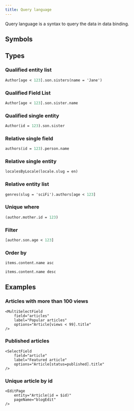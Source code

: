 ```yaml
---
title: Query language
---
```



Query language is a syntax to query the data in data binding.

## Symbols

<PropsTable firstColumnHeading="Symbols">
    <SharedProps.equals />
    <SharedProps.notEquals />
    <SharedProps.greaterThan />
    <SharedProps.lessThan />
    <SharedProps.greaterThanOrEquals />
    <SharedProps.lessThanOrEquals />
    <SharedProps.asc />
    <SharedProps.desc />
</PropsTable>

## Types

### Qualified entity list
```graphql
Author[age < 123].son.sisters(name = 'Jane')
```

### Qualified Field List
```graphql
Author[age < 123].son.sister.name
```

### Qualified single entity
```graphql
Author(id = 123).son.sister
```

### Relative single field
```graphql
authors(id = 123).person.name
```

### Relative single entity
```graphql
localesByLocale(locale.slug = en)
```

### Relative entity list
```graphql
genres(slug = 'sciFi').authors[age < 123]
```

### Unique where
```graphql
(author.mother.id = 123)
```

### Filter
```graphql
[author.son.age < 123]
```

### Order by
```graphql
items.content.name asc
```

```graphql
items.content.name desc
```

## Examples

### Articles with more than 100 views
```tsx
<MultiSelectField 
    field="articles"
    label="Popular articles"
    options="Article[views < 99].title"
/>
```

### Published articles
```tsx
<SelectField
    field="article"
    label="Featured article"
    options="Article[status=published].title"
/>
```

### Unique article by id
```tsx
<EditPage
    entity="Article(id = $id)"
    pageName="blogEdit"
/>
```
